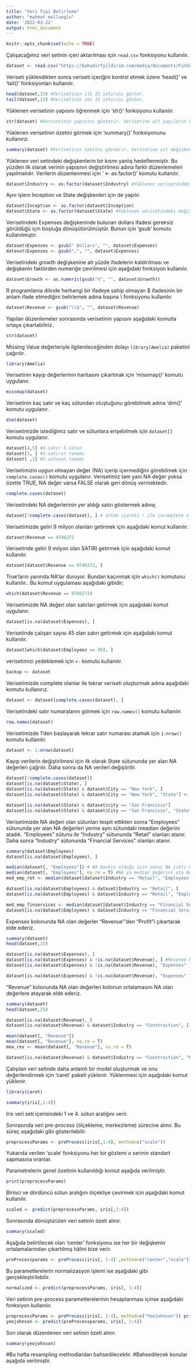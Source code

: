 ```yaml
---
title: "Veri Tipi Belirleme"
author: "mahmut mollaoglu"
date: '2022-03-22'
output: html_document
---
```


```r
knitr::opts_chunk$set(echo = TRUE)
```

Çalışacağımız veri setinin içeri aktarılması için `read.csv` fonksiyonu kullanılır.

```r
dataset <- read.csv("https://bahadirfyildirim.com/media/documents/Fin500.csv")
```

Veriseti yüklendikten sonra veriseti içeriğini kontrol etmek üzere 'head()' ve 'tail()' fonksiyonları kullanılır.

```r
head(dataset,15) #Verisetinin ilk 15 satırını göster.
tail(dataset,15) #Verisetinin son 15 satırını göster.
```

Yüklenen verisetinin yapısını öğrenmek için 'str()' fonksiyonu kullanılır.

```r
str(dataset) #Verisetinin yapısını gösterir. Verisetine ait yapıların karakter mi yoksa sayısal mı olduğunu gösterir.
```

Yüklenen verisetinin özetini görmek için 'summary()' fonksiyonunu kullanırız.

```r
summary(dataset) #Verisetinin özetini gösterir. Verisetine ait değişkenlerin her birisine ait minimum, maksimum vb. istatistiki verilerini verir.
```

Yüklenen veri setindeki değişkenlerin bir kısmı yanlış hedeflenmiştir. Bu yüzden ilk olarak verinin yapısının değiştirlmesi adına farklı düzenlemeleri yapılmalıdır. Verilerin düzenlenmesi için ' <- as.factor()' komutu kullanılır.

```r
dataset$Industry <- as.factor(dataset$Industry) #Yüklenen verisetindeki değerlerin numerikten faktöre çevrilmesini sağlar.
```

Aynı işlem Inception ve State değişkenleri için de yapılır.

```r
dataset$Inception <- as.factor(dataset$Inception)
dataset$State <- as.factor(dataset$State) #Yüklenen verisetindeki değişkenlerin numerikten faktöre çevrilmesini sağlar.
```

Verisetindeki Expenses değişkeninde bulunan dollars ifadesi gereksiz görüldüğü için boşluğa dönüşütürülmüştür. Bunun için 'gsub' komutu kullanılmıştır.

```r
dataset$Expenses <- gsub(" Dollars", "", dataset$Expenses)
dataset$Expenses <- gsub(",", "", dataset$Expenses)
```

Verisetindeki growth değişkenine ait yüzde ifadelerin kaldırılması ve değişkenin faktörden numeriğe çevrilmesi için aşağıdaki fonksiyon kullanılır.

```r
dataset$Growth <- as.numeric(gsub("%", "", dataset$Growth))
```

R programlama dilinde herhangi bir ifadeye sahip olmayan $ ifadesinin bir anlam ifade etmediğini belirlemek adına başına \\ fonksiyonu kullanılır. 

```r
dataset$Revenue <- gsub("\\$", "", dataset$Revenue)
```

Yapılan düzenlemeler sonrasında verisetinin yapısını aşağıdaki komutla ortaya çıkartabiliriz.

```r
str(dataset)
```

Missing Value değerleriyle ilgilenileceğinden dolayı `library(Amelia)` paketini çağırılır.

```r
library(Amelia)
```

Verisetinin kayıp değerlerinin haritasını çıkartmak için 'missmap()' komutu uygulanır.

```r
missmap(dataset)
```

Verisetinin kaç satır ve kaç sütundan oluştuğunu görebilmek adına 'dim()' komutu uygulanır.

```r
dim(dataset)
```

Verisetimizde istediğimiz satır ve sütunlara erişebilmek için `dataset[]` komutu uygulanır.

```r
dataset[4,5] #4.satır 5.sütun
dataset[3, ] #3.satırın tamamı
dataset[ ,2] #2.sütunun tamamı
```

Verisetimizin uygun olmayan değer (NA) içerip içermediğini görebilmek için `complete.cases()` komutu uygulanır. Verisetimiz tam yani NA değer yoksa özette TRUE, NA değer varsa FALSE olarak geri dönüş vermektedir.

```r
complete.cases(dataset)
```

Verisetindeki NA değerlerinin yer aldığı satırı göstermek adına;

```r
dataset[!complete.cases(dataset), ] # ünlem işareti ! ile incomplete olanları getirilir.
```

Verisetimizde geliri 9 milyon olanları getirmek için aşağıdaki komut kullanılır.

```r
dataset$Revenue == 9746272
```

Verisetinde geliri 9 milyon olan SATIRI getirmek için aşağıdaki komut kullanılır.

```r
dataset[dataset$Revenue == 9746272, ]
```

True'ların yanında NA'lar duruyor. Bundan kaçınmak için `which()` komutunu kullanılır.. Bu komut uygulaması aşağıdaki gibidir;

```r
which(dataset$Revenue == 9746272)
```

Verisetimizde NA değeri olan satırları getirmek için aşağıdaki komut uygulanır.

```r
dataset[is.na(dataset$Expenses), ]
```

Verisetinde çalışan sayısı 45 olan satırı getirmek için aşağıdaki komut kullanılır.

```r
dataset[which(dataset$Employees == 45), ]
```

verisetimizi yedeklemek için `<-` komutu kullanılır.

```r
backup <- dataset
```

Verisetimizde complete olanlar ile tekrar veriseti oluşturmak adına aşağıdaki komutu kullanırız.

```r
dataset <- dataset[complete.cases(dataset), ]
```

Verisetindeki satır numaralarını görmek için `row.names()` komutu kullanılır.

```r
row.names(dataset)
```

Verisetimizde 1'den başlayarak tekrar satır numarası atamak için `1:nrow()` komutu kullanılır.

```r
dataset <- 1:nrow(dataset)
```

Kayıp verilerin değiştirilmesi için ilk olarak State sütununda yer alan NA değerleri çağrılır. Daha sonra da NA verileri değiştirilir.

```r
dataset[!complete.cases(dataset)]
dataset[is.na(dataset$State), ]
dataset[is.na(dataset$State) & dataset$City == "New York", ]
dataset[is.na(dataset$State) & dataset$City == "New York", "State"] <- "NY" 

dataset[is.na(dataset$State) & dataset$city == "San Francisco"]
dataset[is.na(dataset$State) & dataset$City == "San Francisco", "State"] <- "CA"
```

Verisetimizde NA değeri olan sütunları tespit ettikten sonra "Employees" sütununda yer alan NA değerleri yerine aynı sütundaki meadian değerini atadık. "Employees" sütunu ile "Industry" sütununda "Retail" olanları atanır. Daha sonra "Industry" sütununda "Financial Services" olanları atanır.

```r
summary(dataset$Employees)
dataset[is.na(dataset$Employees), ]

median(dataset[, "Employees"]) # NA baskın olduğu için sonuç NA çıktı bundan kurultmak için aşağıda verilen komut girilmiştir. 
median(dataset[, "Employees"], na.rm = T) #NA ya median değerini ata NA'yı dikkate alma
med_emp_ret <- median(dataset[dataset$Industry == "Retail", "Employees"], na.rm = T)

dataset[is.na(dataset$Employees) & dataset$Industry == "Retail", ]
dataset[is.na(dataset$Employees) & dataset$Industry == "Retail", "Employees"] <- med_emp_ret

med_emp_finservices <- median(dataset[dataset$Industry == "Financial Services", "Employees"], na.rm = T) 
dataset[is.na(dataset$Employees) & dataset$Industry == "Financial Services", "Employees"] <- med_emp_finservices
```

Expenses kolonunda NA olan değerler "Revenue"'den "Profit"i çıkartarak elde ederiz.

```r
summary(dataset)
head(dataset,25)

dataset[is.na(dataset$Expenses), ]
dataset[is.na(dataset$Expenses) & !is.na(dataset$Revenue), ] #Revenue boş olmaması lazım
dataset[is.na(dataset$Expenses) & !is.na(dataset$Revenue), "Expenses" ] #expenses kolonunu verecek

dataset[is.na(dataset$Expenses) & !is.na(dataset$Revenue), "Expenses" ] <- dataset[is.na(dataset$Expenses) & !is.na(dataset$Revenue), "Revenue" ] - dataset[is.na(dataset$Expenses) & !is.na(dataset$Revenue), "Profit" ] 
```

"Revenue" kolonunda NA olan değerleri kolonun ortalamasını NA olan değerlere atayarak elde ederiz.

```r
summary(dataset)
head(dataset,25)

dataset[is.na(dataset$Revenue), ]
dataset[is.na(dataset$Revenue) & dataset$Industry == "Construction", ] #Revenue NA olan Industry'ler Construction

mean(dataset[, "Revenue"])
mean(dataset[, "Revenue"], na.rm = T)
mea_rev <- mean(dataset[, "Revenue"], na.rm = T)

dataset[is.na(dataset$Revenue) & dataset$Industry == "Construction", "Revenue"] <- mea_rev
``` 


Çalışılan veri setinde daha anlamlı bir model oluşturmak ve onu değerlendirmek için 'caret' paketi yüklenir. Yüklenmesi için aşağıdaki komut yüklenir.

```r
library(caret)
```

```r
summary(iris[,1:4])
```

Iris veri seti içerisindeki 1 ve 4. sütun aralığını verir.

Sonrasında veri pre-process (ölçekleme, merkezleme) sürecine alınır. Bu süreç aşağıdaki gibi gösterilebilir.

```r
preprocessParams <- preProcess(iris[,1:4], method=c("scale"))
```

Yukarıda verilen 'scale' fonksiyonu her bir gözlemi o serinin standart sapmasına oranlar.

Parametrelerin genel özetinin kullanıldığı komut aşağıda verilmiştir.

```r
print(preprocessParams)
```

Birinci ve dördüncü sütun aralığını ölçekliye çevirmek için aşağıdaki komut kullanılır.

```r
scaled <- predict(preprocessParams, iris[,1:4])
```

Sonrasında dönüştürülen veri setinin özeti alınır.

```r
summary(scaled)
```

Aşağıda belirtilecek olan 'center' fonksiyonu ise her bir değişkenin ortalamalarından çıkartılmış hâlini bize verir.

```r
preProcessparams <- preProcess(iris[, 1:4] ,method=c("center","scale"))
```

Bu parametlerelerin normalizasyon işlemi ise aşağıdaki gibi gerçekleştirilebilir.

```r
normalized <- predict(preprocessParams, iris[, 1:4])
```

Veri setinin pre-process parametlerelerinin hesaplanması içinse aşağıdaki fonksiyon kullanılır.

```r
preprocessParams <- preProcess(iris[, 1:4], method=c("YeoJohnson")) print(preprocessParams)
yeojohnson <- predict(preProcessparams, iris[, 1:4])
```

Son olarak düzenlenen veri setinin özeti alınır.
```r
summary(yeojohnson)
```

#Bu hafta resampling methodlardan bahsedilecektir.
#Bahsedilecek konular aşağıda verilmiştir.